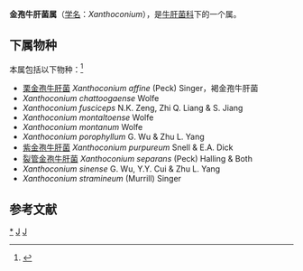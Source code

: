 {{Automatic Taxobox
| taxon = Xanthoconium
| authority = Singer (1944)
| image = Xanthoconium purpureum 60267.jpg
| image_caption = Xanthoconium purpureum
| type species = Xanthoconium stramineum
| type species authority = (Murrill) Singer (1944)
}}

'''金孢牛肝菌属'''（[[学名|学名]]：''Xanthoconium''），是[[牛肝菌科|牛肝菌科]]下的一个属。

==下属物种==
本属包括以下物种：<ref>{{cite web |title=Xanthoconium Singer |url=https://www.gbif.org/species/2524721 |website=GBIF}}</ref>
* [[栗金孢牛肝菌|栗金孢牛肝菌]] ''Xanthoconium affine'' (Peck) Singer，褐金孢牛肝菌
* ''Xanthoconium chattoogaense'' Wolfe
* ''Xanthoconium fusciceps'' N.K. Zeng, Zhi Q. Liang & S. Jiang
* ''Xanthoconium montaltoense'' Wolfe
* ''Xanthoconium montanum'' Wolfe
* ''Xanthoconium porophyllum'' G. Wu & Zhu L. Yang
* [[紫金孢牛肝菌|紫金孢牛肝菌]] ''Xanthoconium purpureum'' Snell & E.A. Dick
* [[裂管金孢牛肝菌|裂管金孢牛肝菌]] ''Xanthoconium separans'' (Peck) Halling & Both
* ''Xanthoconium sinense'' G. Wu, Y.Y. Cui & Zhu L. Yang
* ''Xanthoconium stramineum'' (Murrill) Singer

== 参考文献 ==
{{Reflist}}

{{taxonbar}}
[[Category:_金孢牛肝菌属|*]]
[[Category:_牛肝菌科|J]]
[[Category:_1944年描述的分类群|J]]